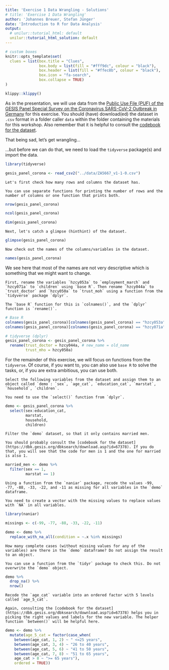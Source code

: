 ```yaml
---
title: 'Exercise 1 Data Wrangling - Solutions'
# title: 'Exercise 1 Data Wrangling'
author: 'Johannes Breuer, Stefan Jünger'
date: 'Introduction to R for Data Analysis'
output:
  # unilur::tutorial_html: default
  unilur::tutorial_html_solution: default
---
```


```r
# custom boxes
knitr::opts_template$set(
  clues = list(box.title = "Clues",
               box.body = list(fill = "#fff9dc", colour = "black"),
               box.header = list(fill = "#ffec8b", colour = "black"),
               box.icon = "fa-search",
               box.collapse = TRUE)
)
```

```r
klippy::klippy()
```

As in the presentation, we will use data from the [Public Use File (PUF) of the GESIS Panel Special Survey on the Coronavirus SARS-CoV-2 Outbreak in Germany](https://www.gesis.org/gesis-panel/coronavirus-outbreak/public-use-file-puf) for this exercise. You should (have) download(ed) the dataset in `.csv` format in a folder caller `data` within the folder containing the materials for this workshop. Also remember that it is helpful to consult the [codebook for the dataset](https://dbk.gesis.org/dbksearch/download.asp?id=67378).

That being sad, let's get wrangling...

...but before we can do that, we need to load the `tidyverse` package(s) and import the data.

```r
library(tidyverse)

gesis_panel_corona <- read_csv2("../data/ZA5667_v1-1-0.csv")
```

```block
Let's first check how many rows and columns the dataset has. 
```

```block
You can use separate functions for printing the number of rows and the number of columns or one function that prints both.
```

```r
nrow(gesis_panel_corona)

ncol(gesis_panel_corona)

dim(gesis_panel_corona)
```

```block
Next, let's catch a glimpse (hinthint) of the dataset.
```

```r
glimpse(gesis_panel_corona)
```

```block
Now check out the names of the columns/variables in the dataset.
```

```r
names(gesis_panel_corona)
```

We see here that most of the names are not very descriptive which is something that we might want to change.

```block
First, rename the variables `hzcy053a` to `employment_march` and `hzcy071a` to `children` using `base R`. Then rename `hzcy044a` to `trust_doctor` and `hzcy050a` to `trust_moh` using a function from the `tidyverse` package `dplyr`. 
```

```block
The `base R` function for this is `colnames()`, and the `dplyr` function is `rename()`.
```

```r
# Base R
colnames(gesis_panel_corona)[colnames(gesis_panel_corona) == "hzcy053a"] <- "employment_march"
colnames(gesis_panel_corona)[colnames(gesis_panel_corona) == "hzcy071a"] <- "children"

# tidyverse (dplyr)
gesis_panel_corona <- gesis_panel_corona %>% 
  rename(trust_doctor = hzcy044a, # new_name = old_name
         trust_mho = hzcy050a)
```

For the remainder of this exercise, we will focus on functions from the `tidyverse`. Of course, if you want to, you can also use `base R` to solve the tasks, or, if you are extra ambitious, you can use both.

```block
Select the following variables from the dataset and assign them to an object called `demo`: `sex`, `age_cat`, `education_cat`, `marstat`, `household`, `children`.
```

```block
You need to use the `select()` function from `dplyr`.
```

```r
demo <- gesis_panel_corona %>% 
  select(sex:education_cat,
         marstat,
         household,
         children)
```

```block
Filter the `demo` dataset, so that it only contains married men.
```

```block
You should probably consult the [codebook for the dataset](https://dbk.gesis.org/dbksearch/download.asp?id=67378). If you do that, you will see that the code for men is 1 and the one for married is also 1.
```

```r
married_men <- demo %>% 
  filter(sex == 1,
         marstat == 1)
```

```block
Using a function from the `naniar` package, recode the values -99, -77, -88, -33, -22, and -11 as missing for all variables in the `demo` dataframe.
```

```block
You need to create a vector with the missing values to replace values with `NA` in all variables.
```

```r
library(naniar)

missings <- c(-99, -77, -88, -33, -22, -11)

demo <- demo %>% 
  replace_with_na_all(condition = ~.x %in% missings)
```

```block
How many complete cases (without missing values for any of the variables) are there in the `demo` dataframe? Do not assign the result to an object.
```

```block
You can use a function from the `tidyr` package to check this. Do not overwrite the `demo` object.
```

```r
demo %>% 
  drop_na() %>% 
  nrow()
```


```block
Recode the `age_cat` variable into an ordered factor with 5 levels called `age_5_cat`.
```

```block
Again, consulting the [codebook for the dataset](https://dbk.gesis.org/dbksearch/download.asp?id=67378) helps you in picking the right values and labels for the new variable. The helper function `between()` will be helpful here.
```

```r
demo <- demo %>%
  mutate(age_5_cat = factor(case_when(
    between(age_cat, 1, 2) ~ " <=25 years",
    between(age_cat, 3, 4) ~ "26 to 40 years",
    between(age_cat, 5, 6) ~ "41 to 50 years",
    between(age_cat, 7, 8) ~ "51 to 65 years",
    age_cat > 8 ~ ">= 65 years"),
    ordered = TRUE))
```